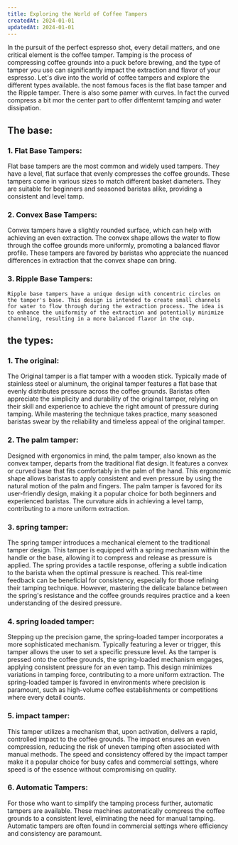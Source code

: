 ```yaml
---
title: Exploring the World of Coffee Tampers
createdAt: 2024-01-01
updatedAt: 2024-01-01
---
```



In the pursuit of the perfect espresso shot, every detail matters, and one critical element is the coffee tamper. Tamping is the process of compressing coffee grounds into a puck before brewing, and the type of tamper you use can significantly impact the extraction and flavor of your espresso. Let's dive into the world of coffee tampers and explore the different types available.
the nost famous faces is the flat base tamper and the Ripple tamper. There is also some pamer with curves. In fact the curved compress a bit mor the center part to offer diffenternt tamping and water dissipation.

## **The base:**

### 1. **Flat Base Tampers:**

Flat base tampers are the most common and widely used tampers. They have a level, flat surface that evenly compresses the coffee grounds. These tampers come in various sizes to match different basket diameters. They are suitable for beginners and seasoned baristas alike, providing a consistent and level tamp.

### 2. **Convex Base Tampers:**

Convex tampers have a slightly rounded surface, which can help with achieving an even extraction. The convex shape allows the water to flow through the coffee grounds more uniformly, promoting a balanced flavor profile. These tampers are favored by baristas who appreciate the nuanced differences in extraction that the convex shape can bring.

### 3. **Ripple Base Tampers:**

	Ripple base tampers have a unique design with concentric circles on the tamper's base. This design is intended to create small channels for water to flow through during the extraction process. The idea is to enhance the uniformity of the extraction and potentially minimize channeling, resulting in a more balanced flavor in the cup.

## **the types:**

### 1. **The original:**

The Original tamper is a flat tamper with a wooden stick. Typically made of stainless steel or aluminum, the original tamper features a flat base that evenly distributes pressure across the coffee grounds. Baristas often appreciate the simplicity and durability of the original tamper, relying on their skill and experience to achieve the right amount of pressure during tamping. While mastering the technique takes practice, many seasoned baristas swear by the reliability and timeless appeal of the original tamper.

### 2. **The palm tamper:**

Designed with ergonomics in mind, the palm tamper, also known as the convex tamper, departs from the traditional flat design. It features a convex or curved base that fits comfortably in the palm of the hand. This ergonomic shape allows baristas to apply consistent and even pressure by using the natural motion of the palm and fingers. The palm tamper is favored for its user-friendly design, making it a popular choice for both beginners and experienced baristas. The curvature aids in achieving a level tamp, contributing to a more uniform extraction.

### 3. **spring tamper:**

The spring tamper introduces a mechanical element to the traditional tamper design. This tamper is equipped with a spring mechanism within the handle or the base, allowing it to compress and release as pressure is applied. The spring provides a tactile response, offering a subtle indication to the barista when the optimal pressure is reached. This real-time feedback can be beneficial for consistency, especially for those refining their tamping technique. However, mastering the delicate balance between the spring's resistance and the coffee grounds requires practice and a keen understanding of the desired pressure.

### 4. **spring loaded tamper:**

Stepping up the precision game, the spring-loaded tamper incorporates a more sophisticated mechanism. Typically featuring a lever or trigger, this tamper allows the user to set a specific pressure level. As the tamper is pressed onto the coffee grounds, the spring-loaded mechanism engages, applying consistent pressure for an even tamp. This design minimizes variations in tamping force, contributing to a more uniform extraction. The spring-loaded tamper is favored in environments where precision is paramount, such as high-volume coffee establishments or competitions where every detail counts.

### 5. **impact tamper:**

This tamper utilizes a mechanism that, upon activation, delivers a rapid, controlled impact to the coffee grounds. The impact ensures an even compression, reducing the risk of uneven tamping often associated with manual methods. The speed and consistency offered by the impact tamper make it a popular choice for busy cafes and commercial settings, where speed is of the essence without compromising on quality.

### 6. **Automatic Tampers:**

For those who want to simplify the tamping process further, automatic tampers are available. These machines automatically compress the coffee grounds to a consistent level, eliminating the need for manual tamping. Automatic tampers are often found in commercial settings where efficiency and consistency are paramount.
